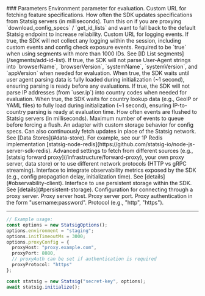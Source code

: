<Accordion title="StatsigOptions">
### Parameters

<ResponseField name="environment" type="string">
  Environment parameter for evaluation.
</ResponseField>

<ResponseField name="specsUrl" type="string">
  Custom URL for fetching feature specifications.
</ResponseField>

<ResponseField name="specsSyncIntervalMs" type="number">
  How often the SDK updates specifications from Statsig servers (in milliseconds).
</ResponseField>

<ResponseField name="fallbackToStatsig" type="boolean" default="false">
  Turn this on if you are proxying `download_config_specs` / `get_id_lists` and want to fall back to the default Statsig endpoint to increase reliability.
</ResponseField>

<ResponseField name="logEventUrl" type="string">
  Custom URL for logging events.
</ResponseField>

<ResponseField name="disableAllLogging" type="boolean" default="false">
  If true, the SDK will not collect any logging within the session, including custom events and config check exposure events.
</ResponseField>

<ResponseField name="enableIDLists" type="boolean" default="false">
  Required to be `true` when using segments with more than 1000 IDs. See [ID List segments](/segments/add-id-list).
</ResponseField>

<ResponseField name="disableUserAgentParsing" type="boolean" default="false">
  If true, the SDK will not parse User-Agent strings into `browserName`, `browserVersion`, `systemName`, `systemVersion`, and `appVersion` when needed for evaluation.
</ResponseField>

<ResponseField name="waitForUserAgentInit" type="boolean" default="false">
  When true, the SDK waits until user agent parsing data is fully loaded during initialization (~1 second), ensuring parsing is ready before any evaluations.
</ResponseField>

<ResponseField name="disableUserCountryLookup" type="boolean" default="false">
  If true, the SDK will not parse IP addresses (from `user.ip`) into country codes when needed for evaluation.
</ResponseField>

<ResponseField name="waitForCountryLookupInit" type="boolean" default="false">
  When true, the SDK waits for country lookup data (e.g., GeoIP or YAML files) to fully load during initialization (~1 second), ensuring IP-to-country parsing is ready at evaluation time.
</ResponseField>

<ResponseField name="eventLoggingFlushIntervalMs" type="number">
  How often events are flushed to Statsig servers (in milliseconds).
</ResponseField>

<ResponseField name="eventLoggingMaxQueueSize" type="number">
  Maximum number of events to queue before forcing a flush.
</ResponseField>

<ResponseField name="dataStore" type="DataStore">
  An adapter with custom storage behavior for config specs. Can also continuously fetch updates in place of the Statsig network. See [Data Stores](#data-store). For example, see our 1P Redis implementation [statsig-node-redis](https://github.com/statsig-io/node-js-server-sdk-redis).
</ResponseField>

<ResponseField name="specsAdapterConfig" type="SpecAdapterConfig">
  Advanced settings to fetch from different sources (e.g., [statsig forward proxy](/infrastructure/forward-proxy), your own proxy server, data store) or to use different network protocols (HTTP vs gRPC streaming).
</ResponseField>

<ResponseField name="observabilityClient" type="ObservabilityClient">
  Interface to integrate observability metrics exposed by the SDK (e.g., config propagation delay, initialization time). See [details](#observability-client).
</ResponseField>

<ResponseField name="persistentStorage" type="PersistentStorage">
  Interface to use persistent storage within the SDK. See [details](#persistent-storage).
</ResponseField>

<ResponseField name="proxyConfig" type="ProxyConfig">
  Configuration for connecting through a proxy server.
</ResponseField>

<Accordion title="ProxyConfig">
<ResponseField name="proxyHost" type="string">
  Proxy server host.
</ResponseField>

<ResponseField name="proxyPort" type="number">
  Proxy server port.
</ResponseField>

<ResponseField name="proxyAuth" type="string">
  Proxy authentication in the form "username:password".
</ResponseField>

<ResponseField name="proxyProtocol" type="string">
  Protocol (e.g., "http", "https").
</ResponseField>
</Accordion>

---

```typescript
// Example usage:
const options = new StatsigOptions();
options.environment = "staging";
options.initTimeoutMs = 3000;
options.proxyConfig = {
  proxyHost: "proxy.example.com",
  proxyPort: 8080,
  // proxyAuth can be set if authentication is required
  proxyProtocol: "https"
};

const statsig = new Statsig("secret-key", options);
await statsig.initialize();
```

</Accordion>